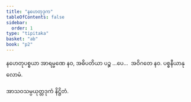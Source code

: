 ```yaml
---
title: "နဟေတုဒုက"
tableOfContents: false
sidebar:
  order: 1
type: "tipitaka"
basket: "ab"
book: "p2"
---
```



<DynamicBreadcrumb />

<Division number="108" book="p2" e="ch" v="38" p="126">

<Paragraph number="1255" book="p2">
နဟေတုပစ္စယာ အာရမ္မဏေ နဝ, အဓိပတိယာ ပဉ္စ …ပေ…  အဝိဂတေ နဝ.

</Paragraph>
</Division>

<Paragraph number="1256" type="center" book="p2">
ပစ္စနီယာနုလောမံ.

  
အာသဝသမ္ပယုတ္တဒုကံ နိဋ္ဌိတံ.
</Paragraph>